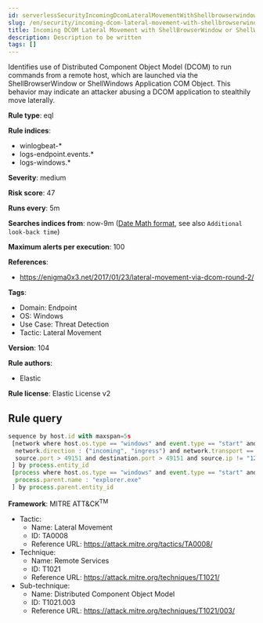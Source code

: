 ```yaml
---
id: serverlessSecurityIncomingDcomLateralMovementWithShellbrowserwindowOrShellwindows
slug: /en/security/incoming-dcom-lateral-movement-with-shellbrowserwindow-or-shellwindows
title: Incoming DCOM Lateral Movement with ShellBrowserWindow or ShellWindows
description: Description to be written
tags: []
---
```


<div id="incoming-dcom-lateral-movement-with-shellbrowserwindow-or-shellwindows"></div>

Identifies use of Distributed Component Object Model (DCOM) to run commands from a remote host, which are launched via the ShellBrowserWindow or ShellWindows Application COM Object. This behavior may indicate an attacker abusing a DCOM application to stealthily move laterally.

**Rule type**: eql

**Rule indices**: 

* winlogbeat-*
* logs-endpoint.events.*
* logs-windows.*

**Severity**: medium

**Risk score**: 47

**Runs every**: 5m

**Searches indices from**: now-9m ([Date Math format](((ref))/common-options.html#date-math), see also <DocLink id="serverlessSecurityRulesUiCreate" section="set-the-rules-schedule">`Additional look-back time`</DocLink>)

**Maximum alerts per execution**: 100

**References**: 

* https://enigma0x3.net/2017/01/23/lateral-movement-via-dcom-round-2/

**Tags**: 

* Domain: Endpoint
* OS: Windows
* Use Case: Threat Detection
* Tactic: Lateral Movement

**Version**: 104

**Rule authors**: 

* Elastic

**Rule license**: Elastic License v2

## Rule query

```js
sequence by host.id with maxspan=5s
 [network where host.os.type == "windows" and event.type == "start" and process.name : "explorer.exe" and
  network.direction : ("incoming", "ingress") and network.transport == "tcp" and
  source.port > 49151 and destination.port > 49151 and source.ip != "127.0.0.1" and source.ip != "::1"
 ] by process.entity_id
 [process where host.os.type == "windows" and event.type == "start" and
  process.parent.name : "explorer.exe"
 ] by process.parent.entity_id

```

**Framework**: MITRE ATT&CK<sup>TM</sup>

* Tactic:
    * Name: Lateral Movement
    * ID: TA0008
    * Reference URL: https://attack.mitre.org/tactics/TA0008/
* Technique:
    * Name: Remote Services
    * ID: T1021
    * Reference URL: https://attack.mitre.org/techniques/T1021/
* Sub-technique:
    * Name: Distributed Component Object Model
    * ID: T1021.003
    * Reference URL: https://attack.mitre.org/techniques/T1021/003/

